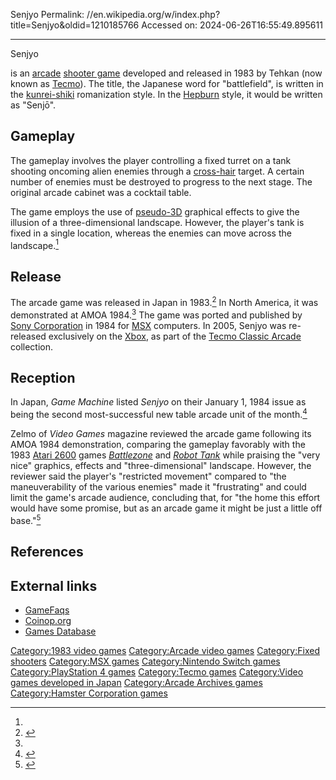 Senjyo
Permalink: //en.wikipedia.org/w/index.php?title=Senjyo&oldid=1210185766
Accessed on: 2024-06-26T16:55:49.895611



------
Senjyo
{{Infobox video game
|title =
|image = Senjyo.png
|developer = [[Tecmo|Tehkan]]
|publisher = Tehkan
|designer = 
|engine = 
|release = {{vgrelease|JP|1983|NA|1984}}
|genre = [[Shooter game|Shooter]]
|modes = [[Single-player]], [[multiplayer]]
|arcade system =
|platforms = [[Arcade game|Arcade]], [[MSX]], [[Xbox (console)|Xbox]]
}}

{{nihongo|'''''Senjyo'''''|センジョー|'Battlefield'|stylized in all capital letters as "SENJYO"}} is an [[arcade game|arcade]] [[shooter game]] developed and released in 1983 by Tehkan (now known as [[Tecmo]]). The title, the Japanese word for "battlefield", is written in the [[kunrei-shiki]] romanization style. In the [[Hepburn Romanization|Hepburn]] style, it would be written as "Senjō".

== Gameplay ==
The gameplay involves the player controlling a fixed turret on a tank shooting oncoming alien enemies through a [[Reticle|cross-hair]] target. A certain number of enemies must be destroyed to progress to the next stage. The original arcade cabinet was a cocktail table.

The game employs the use of [[pseudo-3D]] graphical effects to give the illusion of a three-dimensional landscape. However, the player's tank is fixed in a single location, whereas the enemies can move across the landscape.<ref name="VG"/>

== Release ==
The arcade game was released in Japan in 1983.<ref>{{cite web |title=Video Game Flyers: Senjyo, Tehkan (Japan) |url=https://flyers.arcade-museum.com/?page=flyer&db=videodb&id=2986&image=2 |website=The Arcade Flyer Archive |access-date=11 May 2021}}</ref> In North America, it was demonstrated at AMOA 1984.<ref name="VG"/> The game was ported and published by [[Sony|Sony Corporation]] in 1984 for [[MSX]] computers. In 2005, Senjyo was re-released exclusively on the [[Xbox (console)|Xbox]], as part of the [[Tecmo Classic Arcade]] collection.

== Reception ==
In Japan, ''Game Machine'' listed ''Senjyo'' on their January 1, 1984 issue as being the second most-successful new table arcade unit of the month.<ref>{{cite magazine|title=Game Machine's Best Hit Games 25 - テーブル型新製品 (New Videos-Table Type)|magazine=[[:ja:ゲームマシン|Game Machine]]|issue=227|publisher=[[:ja:アミューズメント通信社|Amusement Press, Inc.]]|date=1 January 1984|page=37|lang=ja}}</ref>

Zelmo of ''Video Games'' magazine reviewed the arcade game following its AMOA 1984 demonstration, comparing the gameplay favorably with the 1983 [[Atari 2600]] games ''[[Battlezone (1980 video game)|Battlezone]]'' and ''[[Robot Tank]]'' while praising the "very nice" graphics, effects and "three-dimensional" landscape. However, the reviewer said the player's "restricted movement" compared to "the maneuverability of the various enemies" made it "frustrating" and could limit the game's arcade audience, concluding that, for "the home this effort would have some promise, but as an arcade game it might be just a little off base."<ref name="VG">{{cite magazine |author1=Zelmo |title=Design Trends On View for '84 |magazine=Video Games |date=February 1984 |volume=2 |issue=5 |publisher=Pumpkin Press |location=United States |pages=48–51 |url=https://archive.org/details/Video_Games_Volume_2_Number_05_1984-02_Pumpkin_Press_US/page/n47/mode/2up}}</ref>

== References ==
{{reflist}}

==External links==
*[http://www.gamefaqs.com/coinop/arcade/home/568691.html GameFaqs]
*[http://www.coinop.org/Game/101488/Senjyo Coinop.org]
*[http://gamesdbase.com/game/msx/senjyo.aspx Games Database]

[[Category:1983 video games]]
[[Category:Arcade video games]]
[[Category:Fixed shooters]]
[[Category:MSX games]]
[[Category:Nintendo Switch games]]
[[Category:PlayStation 4 games]]
[[Category:Tecmo games]]
[[Category:Video games developed in Japan]]
[[Category:Arcade Archives games]]
[[Category:Hamster Corporation games]]